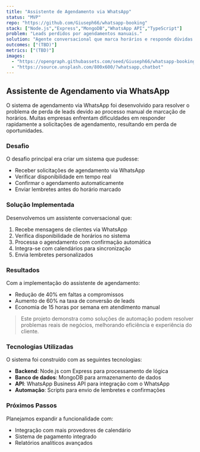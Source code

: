 ```yaml
---
title: "Assistente de Agendamento via WhatsApp"
status: "MVP"
repo: "https://github.com/Giuseph66/whatsapp-booking"
stack: ["Node.js","Express","MongoDB","WhatsApp API","TypeScript"]
problem: "Leads perdidos por agendamentos manuais."
solution: "Agente conversacional que marca horários e responde dúvidas."
outcomes: ["(TBD)"]
metrics: ["(TBD)"]
images:
  - "https://opengraph.githubassets.com/seed/Giuseph66/whatsapp-booking"
  - "https://source.unsplash.com/800x600/?whatsapp,chatbot"
---
```


## Assistente de Agendamento via WhatsApp

O sistema de agendamento via WhatsApp foi desenvolvido para resolver o problema de perda de leads devido ao processo manual de marcação de horários. Muitas empresas enfrentam dificuldades em responder rapidamente a solicitações de agendamento, resultando em perda de oportunidades.

### Desafio

O desafio principal era criar um sistema que pudesse:

- Receber solicitações de agendamento via WhatsApp
- Verificar disponibilidade em tempo real
- Confirmar o agendamento automaticamente
- Enviar lembretes antes do horário marcado

### Solução Implementada

Desenvolvemos um assistente conversacional que:

1. Recebe mensagens de clientes via WhatsApp
2. Verifica disponibilidade de horários no sistema
3. Processa o agendamento com confirmação automática
4. Integra-se com calendários para sincronização
5. Envia lembretes personalizados

### Resultados

Com a implementação do assistente de agendamento:

- Redução de 40% em faltas a compromissos
- Aumento de 60% na taxa de conversão de leads
- Economia de 15 horas por semana em atendimento manual

> Este projeto demonstra como soluções de automação podem resolver problemas reais de negócios, melhorando eficiência e experiência do cliente.

### Tecnologias Utilizadas

O sistema foi construído com as seguintes tecnologias:

- **Backend**: Node.js com Express para processamento de lógica
- **Banco de dados**: MongoDB para armazenamento de dados
- **API**: WhatsApp Business API para integração com o WhatsApp
- **Automação**: Scripts para envio de lembretes e confirmações

### Próximos Passos

Planejamos expandir a funcionalidade com:

- Integração com mais provedores de calendário
- Sistema de pagamento integrado
- Relatórios analíticos avançados